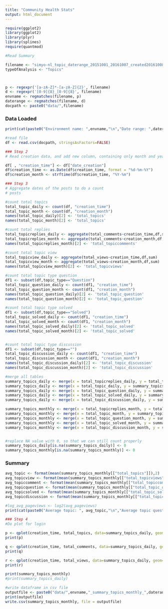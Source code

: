 ```yaml
---
title: "Community Health Stats"
output: html_document
---
```


```r
require(ggplot2)
library(ggplot2)
library(plyr)
library(splines)
require(quantmod)
```


```r
#Read Summary

filename <- "simyo-nl_topic_daterange_20151001_20161007_created20161008_134547.csv"
typeOfAnalysis <- "Topics"



p <- regexpr('[a-zA-Z]*-[a-zA-Z]{2}', filename)
d <- regexpr('[0-9]{8}_[0-9]{8}', filename)
envname <- regmatches(filename, p)
daterange <- regmatches(filename, d)
docpath <- paste0("data/",filename)


```


### Data Loaded
```r

print(cat(paste0("Environment name: ",envname,"\n","Date range: ",daterange,"\n","\n","Filename: ",filename,"\n","Analysis type: ", typeOfAnalysis,"\n")))
```

```r

#read file
df <- read.csv(docpath, stringsAsFactors=FALSE)

```


```r
### Step 2
# Read creation data, and add new column, containing only month and year

df[ , "creation_time"] <- df["date_creation"]
df$creation_time <- as.Date(df$creation_time, format = "%d-%m-%Y")
df$creation_month <- strftime(df$creation_time, "%Y-%m")


```


```r
### Step 3
# Aggregate dates of the posts to do a count
# posts 

#count total topics
total_topic_daily <- count(df, "creation_time")
total_topic_month <- count(df, "creation_month")
names(total_topic_daily)[2] <- 'total_topics'
names(total_topic_month)[2] <- 'total_topics'

#count total replies
total_topicreplies_daily <- aggregate(total_comments~creation_time,df,sum)
total_topicreplies_month <- aggregate(total_comments~creation_month,df,sum)
names(total_topicreplies_month)[2] <- 'total_topiccomments'

#count total topic view
total_topicview_daily <- aggregate(total_views~creation_time,df,sum)
total_topicview_month <- aggregate(total_views~creation_month,df,sum)
names(total_topicview_month)[2] <- 'total_topicviews'

#count total topic type question
df1 <- subset(df,topic_type=="Question")
total_topic_question_daily <- count(df1, "creation_time")
total_topic_question_month <- count(df1, "creation_month")
names(total_topic_question_daily)[2] <- 'total_topic_question'
names(total_topic_question_month)[2] <- 'total_topic_question'

#count total topic type solved
df1 <- subset(df,topic_type=="Solved")
total_topic_solved_daily <- count(df1, "creation_time")
total_topic_solved_month <- count(df1, "creation_month")
names(total_topic_solved_daily)[2] <- 'total_topic_solved'
names(total_topic_solved_month)[2] <- 'total_topic_solved'


#count total topic type discussion
df1 <- subset(df,topic_type=="")
total_topic_discussion_daily <- count(df1, "creation_time")
total_topic_discussion_month <- count(df1, "creation_month")
names(total_topic_discussion_daily)[2] <- 'total_topic_discussion'
names(total_topic_discussion_month)[2] <- 'total_topic_discussion'

#merge all tables
summary_topics_daily <- merge(x = total_topicreplies_daily, y = total_topicview_daily, by = "creation_time", all = TRUE)
summary_topics_daily <- merge(x = total_topic_daily, y = summary_topics_daily, by = "creation_time", all = TRUE)
summary_topics_daily <- merge(x = total_topic_question_daily, y = summary_topics_daily, by = "creation_time", all = TRUE)
summary_topics_daily <- merge(x = total_topic_solved_daily, y = summary_topics_daily, by = "creation_time", all = TRUE)
summary_topics_daily <- merge(x = total_topic_discussion_daily, y = summary_topics_daily, by = "creation_time", all = TRUE)

summary_topics_monthly <- merge(x = total_topicreplies_month, y = total_topicview_month, by = "creation_month", all = TRUE)
summary_topics_monthly <- merge(x = total_topic_month, y = summary_topics_monthly, by = "creation_month", all = TRUE)
summary_topics_monthly <- merge(x = total_topic_question_month, y = summary_topics_monthly, by = "creation_month", all = TRUE)
summary_topics_monthly <- merge(x = total_topic_solved_month, y = summary_topics_monthly, by = "creation_month", all = TRUE)
summary_topics_monthly <- merge(x = total_topic_discussion_month, y = summary_topics_monthly, by = "creation_month", all = TRUE)


#replace NA value with 0, so that we can still count properly
summary_topics_daily[is.na(summary_topics_daily)] <- 0
summary_topics_monthly[is.na(summary_topics_monthly)] <- 0


```

### Summary
```r

avg_topic <- format(mean(summary_topics_monthly[["total_topics"]]),2)
avg_topicview <- format(mean(summary_topics_monthly[["total_topicviews"]]),2)
avg_topiccomment <- format(mean(summary_topics_monthly[["total_topiccomments"]]),2)
avg_topicquestion <- format(mean(summary_topics_monthly[["total_topic_question"]]),2)
avg_topicsolved <- format(mean(summary_topics_monthly[["total_topic_solved"]]),2)
avg_topicdiscussion <- format(mean(summary_topics_monthly[["total_topic_discussion"]]),2)

#log_avg_pageviews <- log2(avg_pageviews)
print(cat(paste0("Average topic: ", avg_topic,"\n","Average topic question: ", avg_topicquestion,"\n","Average topic solved: ", avg_topicsolved,"\n","Average topic discussion: ", avg_topicdiscussion,"\n","Average topic replies: ", avg_topiccomment,"\n","Average topic views: ", avg_topicview,"\n")))
```

```r
### Step 4
#Do plot for login

p <- qplot(creation_time, total_topics, data=summary_topics_daily, geom=c("point", "smooth"), main="Total Topics",  xlab="month", ylab="#Topic")
print(p)

q <- qplot(creation_time, total_comments, data=summary_topics_daily, geom=c("point", "smooth"), main="Total Topics Comments",  xlab="month", ylab="#Topic Comments")
print(q)

r <- qplot(creation_time, total_views, data=summary_topics_daily, geom=c("point", "smooth"), main="Total Topics Views",  xlab="month", ylab="#Topic View")
print(r)

```

```r

print(summary_topics_monthly)
#print(summary_topics_daily)

#write dataframe in csv file
outputfile <- paste0("data/",envname,"_summary_topics_monthly_",daterange,".csv")
print(outputfile)
write.csv(summary_topics_monthly, file = outputfile)

```
